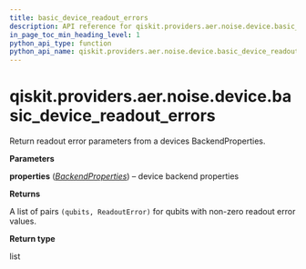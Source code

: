 ```yaml
---
title: basic_device_readout_errors
description: API reference for qiskit.providers.aer.noise.device.basic_device_readout_errors
in_page_toc_min_heading_level: 1
python_api_type: function
python_api_name: qiskit.providers.aer.noise.device.basic_device_readout_errors
---
```


# qiskit.providers.aer.noise.device.basic\_device\_readout\_errors

<Function id="qiskit.providers.aer.noise.device.basic_device_readout_errors" isDedicatedPage={true} github="https://github.com/qiskit/qiskit-aer/tree/stable/0.8/qiskit/providers/aer/noise/device/models.py" signature="basic_device_readout_errors(properties)">
  Return readout error parameters from a devices BackendProperties.

  **Parameters**

  **properties** ([*BackendProperties*](qiskit.providers.models.BackendProperties "qiskit.providers.models.BackendProperties")) – device backend properties

  **Returns**

  A list of pairs `(qubits, ReadoutError)` for qubits with non-zero readout error values.

  **Return type**

  list
</Function>

